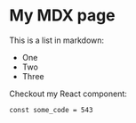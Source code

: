 # My MDX page

This is a list in markdown:

- One
- Two
- Three

Checkout my React component:
```
const some_code = 543
```